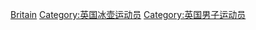 [[Category:各国男子冰壶运动员|Britain]]
[[Category:英国冰壶运动员|Category:英国冰壶运动员]]
[[Category:英国男子运动员|Category:英国男子运动员]]